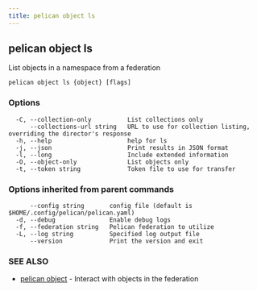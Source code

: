 ```yaml
---
title: pelican object ls
---
```


## pelican object ls

List objects in a namespace from a federation

```
pelican object ls {object} [flags]
```

### Options

```
  -C, --collection-only          List collections only
      --collections-url string   URL to use for collection listing, overriding the director's response
  -h, --help                     help for ls
  -j, --json                     Print results in JSON format
  -l, --long                     Include extended information
  -O, --object-only              List objects only
  -t, --token string             Token file to use for transfer
```

### Options inherited from parent commands

```
      --config string       config file (default is $HOME/.config/pelican/pelican.yaml)
  -d, --debug               Enable debug logs
  -f, --federation string   Pelican federation to utilize
  -L, --log string          Specified log output file
      --version             Print the version and exit
```

### SEE ALSO

* [pelican object](/commands-reference/object/)	 - Interact with objects in the federation
